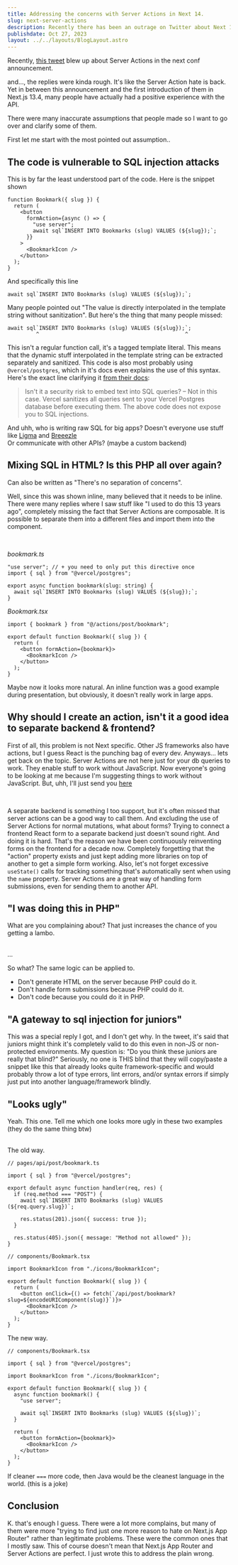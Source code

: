 ```yaml
---
title: Addressing the concerns with Server Actions in Next 14.
slug: next-server-actions
description: Recently there has been an outrage on Twitter about Next 14 and server actions. I want to address some of the concerns that people have been talking about.
publishdate: Oct 27, 2023
layout: ../../layouts/BlogLayout.astro
---
```



Recently, [this tweet](https://twitter.com/AdamRackis/status/1717607565260124613) blew up about Server Actions in the next conf announcement.

and..., the replies were kinda rough. It's like the Server Action hate is back. Yet in between this announcement and the first introduction of them in Next.js 13.4, many people have actually had a positive experience with the API.

There were many inaccurate assumptions that people made so I want to go over and clarify some of them.

First let me start with the most pointed out assumption..

## The code is vulnerable to SQL injection attacks

This is by far the least understood part of the code. Here is the snippet shown

```tsx
function Bookmark({ slug }) {
  return (
    <button
      formAction={async () => {
        "use server";
        await sql`INSERT INTO Bookmarks (slug) VALUES (${slug});`;
      }}
    >
      <BookmarkIcon />
    </button>
  );
}
```

And specifically this line

```tsx
await sql`INSERT INTO Bookmarks (slug) VALUES (${slug});`;
```

Many people pointed out "The value is directly interpolated in the template string without sanitization". But here's the thing that many people missed:

```tsx
await sql`INSERT INTO Bookmarks (slug) VALUES (${slug});`;
         ^                                              ^
```

This isn't a regular function call, it's a tagged template literal. This means that the dynamic stuff interpolated in the template string can be extracted separately and sanitized. This code is also most probably using `@vercel/postgres`, which in it's docs even explains the use of this syntax. Here's the exact line clarifying it [from their docs](https://vercel.com/docs/storage/vercel-postgres/quickstart#add-data-to-your-table):

> Isn't it a security risk to embed text into SQL queries? – Not in this case. Vercel sanitizes all queries sent to your Vercel Postgres database before executing them. The above code does not expose you to SQL injections.

And uhh, who is writing raw SQL for big apps? Doesn't everyone use stuff like [Ligma](https://prisma.io) and [Breeezle](https://orm.drizzle.team) <br />
Or communicate with other APIs? (maybe a custom backend)

## Mixing SQL in HTML? Is this PHP all over again?

Can also be written as "There's no separation of concerns".

Well, since this was shown inline, many believed that it needs to be inline. There were many replies where I saw stuff like "I used to do this 13 years ago", completely missing the fact that Server Actions are composable. It is possible to separate them into a different files and import them into the component. <br />

<br />

_bookmark.ts_

```tsx
"use server"; // + you need to only put this directive once
import { sql } from "@vercel/postgres";

export async function bookmark(slug: string) {
  await sql`INSERT INTO Bookmarks (slug) VALUES (${slug});`;
}
```

_Bookmark.tsx_

```tsx
import { bookmark } from "@/actions/post/bookmark";

export default function Bookmark({ slug }) {
  return (
    <button formAction={bookmark}>
      <BookmarkIcon />
    </button>
  );
}
```

Maybe now it looks more natural. An inline function was a good example during presentation, but obviously, it doesn't really work in large apps.

## Why should I create an action, isn't it a good idea to separate backend & frontend?

First of all, this problem is not Next specific. Other JS frameworks also have actions, but I guess React is the punching bag of every dev. Anyways... lets get back on the topic. Server Actions are not here just for your db queries to work. They enable stuff to work without JavaScript. Now everyone's going to be looking at me because I'm suggesting things to work without JavaScript. But, uhh, I'll just send you [here](https://www.kryogenix.org/code/browser/everyonehasjs.html) <br />

<br />

A separate backend is something I too support, but it's often missed that server actions can be a good way to call them. And excluding the use of
Server Actions for normal mutations, what about forms? Trying to connect a frontend React form to a separate backend just doesn't sound right. And doing
it is hard. That's the reason we have been continuously reinventing forms on the frontend for a decade now. Completely forgetting that the "action" property
exists and just kept adding more libraries on top of another to get a simple form working. Also, let's not forget excessive `useState()` calls for tracking
something that's automatically sent when using the `name` property. Server Actions are a great way of handling form submissions, even for sending them to another API.

## "I was doing this in PHP"

What are you complaining about? That just increases the chance of you getting a lambo.

<br />
...
<br />

So what? The same logic can be applied to.

- Don't generate HTML on the server because PHP could do it.
- Don't handle form submissions because PHP could do it.
- Don't code because you could do it in PHP.

## "A gateway to sql injection for juniors"

This was a special reply I got, and I don't get why.
In the tweet, it's said that juniors might think it's completely valid to do this even in non-JS or non-protected environments. My question is: "Do you think these juniors are really that blind?" Seriously, no one is THIS blind that they will copy/paste a snippet like this that already looks quite framework-specific and would probably throw a lot of type errors, lint errors, and/or syntax errors if simply just put into another language/framework blindly.

## "Looks ugly"

Yeah. This one. Tell me which one looks more ugly in these two examples (they do the same thing btw)

<br />
The old way.

```tsx
// pages/api/post/bookmark.ts

import { sql } from "@vercel/postgres";

export default async function handler(req, res) {
  if (req.method === "POST") {
    await sql`INSERT INTO Bookmarks (slug) VALUES (${req.query.slug})`;

    res.status(201).json({ success: true });
  }

  res.status(405).json({ message: "Method not allowed" });
}

// components/Bookmark.tsx

import BookmarkIcon from "./icons/BookmarkIcon";

export default function Bookmark({ slug }) {
  return (
    <button onClick={() => fetch(`/api/post/bookmark?slug=${encodeURIComponent(slug)}`)}>
      <BookmarkIcon />
    </button>
  );
}
```

The new way.

```tsx
// components/Bookmark.tsx

import { sql } from "@vercel/postgres";

import BookmarkIcon from "./icons/BookmarkIcon";

export default function Bookmark({ slug }) {
  async function bookmark() {
    "use server";

    await sql`INSERT INTO Bookmarks (slug) VALUES (${slug})`;
  }

  return (
    <button formAction={bookmark}>
      <BookmarkIcon />
    </button>
  );
}
```

If cleaner `===` more code, then Java would be the cleanest language in the world. (this is a joke)

## Conclusion

K. that's enough I guess. There were a lot more complains, but many of them were more "trying to find just one more reason to hate on Next.js App Router" rather than legitimate problems. These were the common ones that I mostly saw. This of course doesn't mean that Next.js App Router and Server Actions are perfect. I just wrote this to address the plain wrong.
